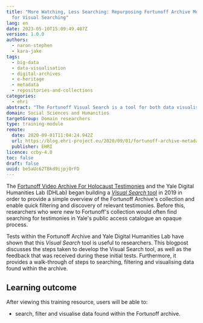 ```yaml
---
title: "More Watching, Less Searching: Repurposing Fortunoff Archive Metadata
  for Visual Searching"
lang: en
date: 2023-05-10T15:09:49.407Z
version: 1.0.0
authors:
  - naron-stephen
  - kara-jake
tags:
  - big-data
  - data-visualisation
  - digital-archives
  - e-heritage
  - metadata
  - repositories-and-collections
categories:
  - ehri
abstract: "The Fortunoff Visual Search is a tool for both data visualisation and collection discovery from the Fortunoff Video Archive for Holocaust Tesimonies. This blogpost demonstrates the Visual Search tool in the Fortunoff Video Archive, including the search and filtering interface, as well as interpreting the resulting visualisations"
domain: Social Sciences and Humanities
targetGroup: Domain researchers
type: training-module
remote:
  date: 2020-09-01T11:04:24.942Z
  url: https://blog.ehri-project.eu/2020/09/01/fortunoff-archive-metadata/
  publisher: EHRI
licence: ccby-4.0
toc: false
draft: false
uuid: be5aUc62TBkd9ijpj0rFD
---
```


The [Fortunoff Video Archive For Holocaust Testimonies](https://fortunoff.library.yale.edu/) and the Yale Digital Humanities Lab (DHLab) began building a [*Visual Search* tool](https://yale-fortunoff.github.io/metadash/) in 2019 in order to provide a simple overview of the Fortunoff Archive's collection and enable quick filtering and discovery of relevant testimonies. Before this, researchers who were new to Fortunoff's collection would often find searching for testimonies in Yale's public access catalogue an opaque process.

Tests within the Fortunoff Archive and Yale Digital Humanities Lab have shown that this *Visual Search* tool is useful to researchers. This blogpost discusses the steps taken to develop the Visual Search tool, as well as the feedback that was received during these initial tests.  Furthermore, it provides a walk-through of steps to searching, filtering and visualising data found within the archive.

## L﻿earning outcome

A﻿fter viewing this training resource, users will be able to:

* search, filter and visualise data found within the Fortunoff archive.

<ExternalResource title="Interested in learning more?" subtitle="Check out More Watching, Less Searching: Repurposing Fortunoff Archive Metadata for Visual Searching" url="https://blog.ehri-project.eu/2020/09/01/fortunoff-archive-metadata/" />
